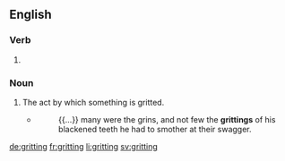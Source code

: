 ==English==

===Verb===
{{head|en|present participle}}

# {{present participle of|grit|lang=en|nocat=1}}

===Noun===
{{en-noun}}

# The act by which something is gritted.
#* {{w|Dick Francis}}
#*: {{...}} many were the grins, and not few the '''grittings''' of his blackened teeth he had to smother at their swagger.

[[de:gritting]]
[[fr:gritting]]
[[li:gritting]]
[[sv:gritting]]